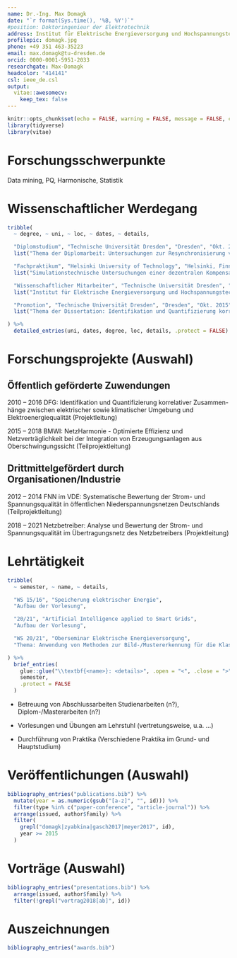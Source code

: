 ```yaml
---
name: Dr.-Ing. Max Domagk
date: "`r format(Sys.time(), '%B, %Y')`"
#position: Doktoringenieur der Elektrotechnik
address: Institut für Elektrische Energieversorgung und Hochspannungstechnik, Technische Universität Dresden
profilepic: domagk.jpg
phone: +49 351 463-35223
email: max.domagk@tu-dresden.de
orcid: 0000-0001-5951-2033
researchgate: Max-Domagk
headcolor: "414141"
csl: ieee_de.csl
output:
  vitae::awesomecv:
    keep_tex: false
---
```


```r
knitr::opts_chunk$set(echo = FALSE, warning = FALSE, message = FALSE, cache = FALSE)
library(tidyverse)
library(vitae)
```

# Forschungsschwerpunkte

Data mining, PQ, Harmonische, Statistik

# Wissenschaftlicher Werdegang

```r
tribble(
  ~ degree, ~ uni, ~ loc, ~ dates, ~ details,

  "Diplomstudium", "Technische Universität Dresden", "Dresden", "Okt. 2004 - Dez. 2009",
  list("Thema der Diplomarbeit: Untersuchungen zur Resynchronisierung von Stördatenaufzeichnungen und zur Identifikation von Parametern unsymmetrischer Freileitungen am Dynamischen Netzmodell"),

  "Fachpraktikum", "Helsinki University of Technology", "Helsinki, Finnland", "Apr. 2008 - Sep. 2008",
  list("Simulationstechnische Untersuchungen einer dezentralen Kompensation kapazitiver Erdschlussströme im Department of Electrical Power Systems (Prof. Matti Lethonen)"),

  "Wissenschaftlicher Mitarbeiter", "Technische Universität Dresden", "Dresden", "seit Jan. 2010",
  list("Institut für Elektrische Energieversorgung und Hochspannungstechnik am Lehrstuhl für Elektroenergieversorgung (Prof. Peter Schegner)"),

  "Promotion", "Technische Universität Dresden", "Dresden", "Okt. 2015",
  list("Thema der Dissertation: Identifikation und Quantifizierung korrelativer Zusammenhänge zwischen elektrischer sowie klimatischer Umgebung und Elektroenergiequalität (\\href{https://nbn-resolving.org/urn:nbn:de:bsz:14-qucosa-211866}{https://nbn-resolving.org/urn:nbn:de:bsz:14-qucosa-211866})")

) %>%
  detailed_entries(uni, dates, degree, loc, details, .protect = FALSE)
```

# Forschungsprojekte (Auswahl)

## Öffentlich geförderte Zuwendungen

2010 – 2016 DFG: Identifikation und Quantifizierung korrelativer Zusammen- hänge zwischen elektrischer sowie klimatischer Umgebung und Elektroenergiequalität (Projektleitung)

2015 – 2018 BMWI: NetzHarmonie - Optimierte Effizienz und Netzverträglichkeit bei der Integration von Erzeugungsanlagen aus Oberschwingungssicht (Teilprojektleitung)


## Drittmittelgefördert durch Organisationen/Industrie

2012 – 2014 FNN im VDE: Systematische Bewertung der Strom- und Spannungsqualität in öffentlichen Niederspannungsnetzen Deutschlands (Teilprojektleitung)

2018 – 2021 Netzbetreiber: Analyse und Bewertung der Strom- und Spannungsqualität im Übertragungsnetz des Netzbetreibers (Projektleitung)

# Lehrtätigkeit

```r
tribble(
  ~ semester, ~ name, ~ details,

  "WS 15/16", "Speicherung elektrischer Energie",
  "Aufbau der Vorlesung",

  "20/21", "Artificial Intelligence applied to Smart Grids",
  "Aufbau der Vorlesung",

  "WS 20/21", "Oberseminar Elektrische Energieversorgung",
  "Thema: Anwendung von Methoden zur Bild-/Mustererkennung für die Klassifizierung von Messreihen der Strom- und Spannungsqualität"

) %>%
  brief_entries(
    glue::glue("\\textbf{<name>}: <details>", .open = "<", .close = ">"),
    semester,
    .protect = FALSE
  )
```

- Betreuung von Abschlussarbeiten Studienarbeiten (n?), Diplom-/Masterarbeiten (n?)

- Vorlesungen und Übungen am Lehrstuhl (vertretungsweise, u.a. ...)

- Durchführung von Praktika (Verschiedene Praktika im Grund- und Hauptstudium)

# Veröffentlichungen (Auswahl)

```r
bibliography_entries("publications.bib") %>%
  mutate(year = as.numeric(gsub("[a-z]", "", id))) %>%
  filter(type %in% c("paper-conference", "article-journal")) %>%
  arrange(issued, author$family) %>%
  filter(
    grepl("domagk|zyabkina|gasch2017|meyer2017", id),
    year >= 2015
  )
```

# Vorträge (Auswahl)

```r
bibliography_entries("presentations.bib") %>%
  arrange(issued, author$family) %>%
  filter(!grepl("vortrag2018[ab]", id))
```

# Auszeichnungen

```r
bibliography_entries("awards.bib")
```

<!-- * Best Student Paper, *Australasian Universities Power Engineering Conference*,  Wollongong, Australien, Sep. 2015. -->
